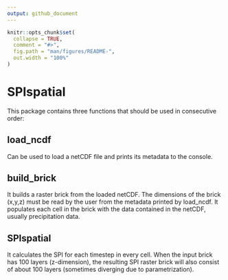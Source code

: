 ```yaml
---
output: github_document
---
```


<!-- README.md is generated from README.Rmd. Please edit that file -->

```r
knitr::opts_chunk$set(
  collapse = TRUE,
  comment = "#>",
  fig.path = "man/figures/README-",
  out.width = "100%"
)
```

# SPIspatial
This package contains three functions that should be used in consecutive order:

## load_ncdf 
Can be used to load a netCDF file and prints its metadata to the console. 

## build_brick  
It builds a raster brick from the loaded netCDF. The dimensions of the brick (x,y,z) must be read by the user from the metadata printed by load_ncdf. It populates each cell in the brick with the data contained in the netCDF, usually precipitation data.  

## SPIspatial
It calculates the SPI for each timestep in every cell. When the input brick has 100 layers (z-dimension), the resulting SPI raster brick will also consist of about 100 layers (sometimes diverging due to parametrization). 



